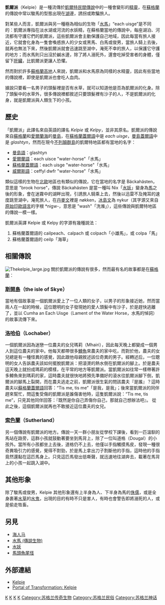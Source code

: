 '''凱爾派'''（Kelpie）是一種流傳於[[凱爾特|凱爾特]][[民間傳說|民間傳說]]中的一種會變形的[[精靈|精靈]]，在[[蘇格蘭|蘇格蘭]]的傳說中常以駿馬的型態出現在[[湖|湖]]邊，誘拐或欺騙旅人。

對某些人而言，凱爾派與另一種極為相似的生物「[[水馬_(傳說生物)|水馬]]」“each uisge”是不同的：凱爾派專指在淡水湖或河流的水妖精，在蘇格蘭當地的傳說中，每座湖泊、河流都有守護它們的凱爾派，這些凱爾派會主動保護自己地域，因此每當有旅人接近，它就會化身為一隻會喚惑旅人的少女或黑馬、白馬或俊男，當旅人騎上去後，就再也無法下來，然後凱爾派就會迅速跳至湖中，淹死不幸的旅人，以保護它守護的地方；而水馬則只出沒於鹹水邊，除了將人溺死外，還會吃掉受害者的身體，僅留下[[肝臟|肝臟]]，比凱爾派更讓人恐懼。

然而對於許多[[蘇格蘭高地|蘇格蘭高地]]人來說，凱爾派和水馬原為同樣的水精靈，因此有些當地的傳說裡，即使是凱爾派也會吃人血肉。

據說只要看一名男子的頭髮裡是否有水草，就可以知道他是否為凱爾派的化身。除了頭髮中的水草外，很多傳說裡都敘述只要頭髮裡有沙子的人，不是凱爾派的化身，就是凱爾派與人類生下的小孩。

== 歷史 ==
「凱爾派」此譯名來自英語的譯名 ''Kelpie'' 或 ''Kelpy''，並非其原名。凱爾派的傳說來自[[蘇格蘭|蘇格蘭]]和[[愛爾蘭海|愛爾蘭海]]的[[曼島|曼島]]，在[[蘇格蘭蓋爾語|蘇格蘭蓋爾語]]中是 ''each uisge''，[[曼島蓋爾語|曼島蓋爾語]]中是 ''glashtyn''，然而在現今[[不列顛群島|不列顛群島]]的凱爾特地區都有當地的名字：
*[[曼島語|曼島語]]：glashtyn
*[[愛爾蘭語|愛爾蘭語]]：each uisce "water-horse"「水馬」
*[[蘇格蘭蓋爾語|蘇格蘭蓋爾語]]：each uisge "water-horse"「水馬」
*[[威爾斯語|威爾斯語]]：ceffyl dwfr "water-horse"「水馬」

類似這樣的生物在[[北歐|北歐]]地區也有類似的傳說，它在當地的名字是 Bäckahästen，意思是 "brook horse"，傳說 Bäckahästen 是當一種叫 Nix「[[水妖|水妖]]」變身為[[馬|馬]]之後的形象，會在迷霧中的湖畔出現，引誘旅人騎乘上去，然後以迅雷不及掩耳的速度跳至湖中，淹死旅人，在[[丹麥文|丹麥文]]裡是 nøkken，[[冰島文|冰島文]]為 nykur（其字源又來自[[原始印歐語言|原始印歐語言]]的字根 *nigw-，意思是 "wash"「洗滌」），這些傳說與凱爾特地區的傳說一模一樣。

凱爾派英譯 Kelpie 或 Kelpy 的字源有幾種說法：

#蘇格蘭蓋爾語的 cailpeach、calpach 或 colpach「小雄馬」，或 colpa「馬」
#蘇格蘭蓋爾語的 ceilp「海草」

== 相關傳說 ==
[[File:Thekelpie_large.jpg|thumb]]
關於凱爾派的傳說有很多，然而最有名的故事都是在[[蘇格蘭|蘇格蘭]]：

===[[斯開島|斯開島]]（the isle of Skye）===
當地有個故事是一個凱爾派愛上了一位人類的女子，以男子的形象接近她，然而當兩人在一起的時候，這位聰明的女子發現她的愛人頭髮中有沙子，於是趕快逃離了，並以 Cumha an Each Uisge（Lament of the Water Horse，水馬的悼詞）的故事流傳下來。

===[[洛哈伯|洛哈伯]]（Lochaber）===
一個凱爾派因為迷戀一位農夫的女兒瑪莉（Mhairi），因此每天晚上都變成一個男人到這位農夫的家中。他每天都帶很多[[鱒魚|鱒魚]]來農夫的家中吃，而對於他，農夫的女兒總是有一種怪異的感覺，因此跟他母親敘述該位奇異的男子。經轉述后，一位聰明的女人告訴農夫該如何擺脫凱爾派：把滾燙的熱水倒在凱爾派的腳上。於是農夫這天晚上就扮成瑪莉的模樣，在平常的地方等凱爾派。當凱爾派如往常一樣帶著許多鱒魚來到瑪莉的家，這時農夫就很快地將預先準備好的滾水往凱爾派腳下倒，凱爾派的腳馬上裂開，而在農夫逃走之前，凱爾派很生氣的問該農夫『是誰』？這時農夫以[[蘇格蘭蓋爾語|蘇格蘭蓋爾語]]回答：“Tis me, tis me”「是我，是我」；後來當凱爾派的同伴趕來幫忙，問這隻受傷的凱爾派是誰傷害他時，這隻凱爾派說：“Tis me, tis me”，只見其他同伴回答：『既然是你自己弄傷你自己，那就自己想辦法吧』。
從此之後，這個凱爾派就再也不敢接近這位農夫的女兒。

===[[索色蘭|索色蘭]]（Sutherland）===
另一個傳說有凱爾派的地方。傳說一天一群小朋友從學校下課後，看到一匹溫馴的馬站在路旁，這群小孩就鼓動著要坐到馬背上，除了一位叫道格（Dougal）的小孩外。當所有小孩都坐上去後，道格仍不上去，他僅以手指觸摸馬皮，發現一種很奇異吸引力的感覺，覺得不對勁，於是馬上拿出刀子割斷他的手指，這時他的手指竟然還黏在這匹馬身上。只見這匹馬發出低嘶聲，就迅速地往湖奔去，載著在馬背上的小孩一起跳入湖中。

== 其他形象 ==
除了駿馬或俊男，Kelpie 其他形象還有上半身為人、下半身為馬的[[地精|侏儒]]，或是全身裹著[[水草|水草]]的[[水鬼|水鬼]]，出現的目的有時不只是害人，有時也會警告即將溺死的人，或是偷走牲畜。

==另見==
* [[海人马|海人马]]
*[[水馬_(傳說生物)|水馬 (傳說生物)]]
*[[水妖|水妖]]
*[[馬頭魚尾怪|馬頭魚尾怪]]

==外部連結==
*[https://web.archive.org/web/20061021085828/http://www.shadowdrake.com/kelpie.html Kelpie]
*[https://web.archive.org/web/20061026144436/http://www.jh-author.com/kelpie.htm Portal of Transformation: Kelpie]

{{蘇格蘭神話生物}}
[[Category:凱爾特傳說生物|K]]
[[Category:神話傳說中的馬|K]]
[[Category:神話傳說中的水棲生物|K]]
[[Category:妖精|K]]
[[Category:苏格兰传奇生物|Category:苏格兰传奇生物]]
[[Category:苏格兰民俗|Category:苏格兰民俗]]
[[Category:苏格兰神话|Category:苏格兰神话]]